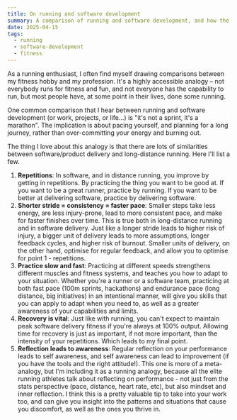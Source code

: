 ```yaml
---
title: On running and software development
summary: A comparison of running and software development, and how the two are similar.
date: 2025-04-15
tags:
  - running
  - software-development
  - fitness
---
```


As a running enthusiast, I often find myself drawing comparisons between my fitness hobby and my profession. It's a highly accessible analogy – not everybody runs for fitness and fun, and not everyone has the capability to run, but most people have, at some point in their lives, done some running.

One common comparison that I hear between running and software development (or work, projects, or life...) is "it's not a sprint, it's a marathon". The implication is about pacing yourself, and planning for a long journey, rather than over-committing your energy and burning out.

The thing I love about this analogy is that there are lots of similarities between software/product delivery and long-distance running. Here I'll list a few.

1. **Repetitions**: In software, and in distance running, you improve by getting in repetitions. By practicing the thing you want to be good at. If you want to be a great runner, practice by running. If you want to be better at delivering software, practice by delivering software.
2. **Shorter stride = consistency = faster pace**: Smaller steps take less energy, are less injury-prone, lead to more consistent pace, and make for faster finishes over time. This is true both in long-distance running and in software delivery. Just like a longer stride leads to higher risk of injury, a bigger unit of delivery leads to more assumptions, longer feedback cycles, and higher risk of burnout. Smaller units of delivery, on the other hand, optimise for regular feedback, and allow you to optimise for point 1 - repetitions.
3. **Practice slow and fast**: Practicing at different speeds strengthens different muscles and fitness systems, and teaches you how to adapt to your situation. Whether you're a runner or a software team, practicing at both fast pace (100m sprints, hackathons) and endurance pace (long distance, big initiatives) in an intentional manner, will give you skills that you can apply to adapt when you need to, as well as a greater awareness of your capabilities and limits.
4. **Recovery is vital**: Just like with running, you can't expect to maintain peak software delivery fitness if you're always at 100% output. Allowing time for recovery is just as important, if not more important, than the intensity of your repetitions. Which leads to my final point.
5. **Reflection leads to awareness**: Regular reflection on your performance leads to self awareness, and self awareness can lead to improvement (if you have the tools and the right attitude!). This one is more of a meta-analogy, but I'm including it as a running analogy, because all the elite running athletes talk about reflecting on performance - not just from the stats perspective (pace, distance, heart rate, etc), but also mindset and inner reflection. I think this is a pretty valuable tip to take into your work too, and can give you insight into the patterns and situations that cause you discomfort, as well as the ones you thrive in.
